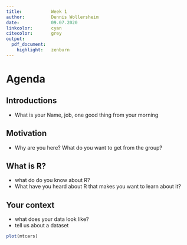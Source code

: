 ```yaml
---
title:           Week 1
author:          Dennis Wollersheim
date:            09.07.2020
linkcolor:       cyan
citecolor:       grey
output:
  pdf_document:
    highlight:   zenburn
---
```


\tableofcontents


# Agenda

## Introductions
 - What is your Name, job, one good thing from your morning

## Motivation
 - Why are you here? What do you want to get from the group?

## What is R?
 - what do do you know about R?
 - What have you heard about R that makes you want to learn about it?

## Your context
 - what does your data look like?
 - tell us about a dataset

```r

plot(mtcars)

```


